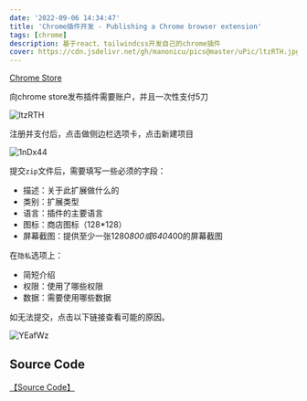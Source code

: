 ```yaml
---
date: '2022-09-06 14:34:47'
title: 'Chrome插件开发 - Publishing a Chrome browser extension'
tags: [chrome]
description: 基于react、tailwindcss开发自己的chrome插件
cover: https://cdn.jsdelivr.net/gh/manonicu/pics@master/uPic/ltzRTH.jpg
---
```


[Chrome Store](https://chrome.google.com/webstore/devconsole)

向chrome store发布插件需要账户，并且一次性支付5刀

![ltzRTH](https://cdn.jsdelivr.net/gh/manonicu/pics@master/uPic/ltzRTH.jpg)

注册并支付后，点击做侧边栏选项卡，点击新建项目

![1nDx44](https://cdn.jsdelivr.net/gh/manonicu/pics@master/uPic/1nDx44.jpg)

提交`zip`文件后，需要填写一些必须的字段：

- 描述：关于此扩展做什么的
- 类别：扩展类型
- 语言：插件的主要语言
- 图标：商店图标（128*128）
- 屏幕截图：提供至少一张1280*800或640*400的屏幕截图

在`隐私`选项上：

- 简短介绍
- 权限：使用了哪些权限
- 数据：需要使用哪些数据

如无法提交，点击以下链接查看可能的原因。

![YEafWz](https://cdn.jsdelivr.net/gh/manonicu/pics@master/uPic/YEafWz.jpg)

## Source Code

[【Source Code】](https://github.com/rebelchris/turbo-reader)

